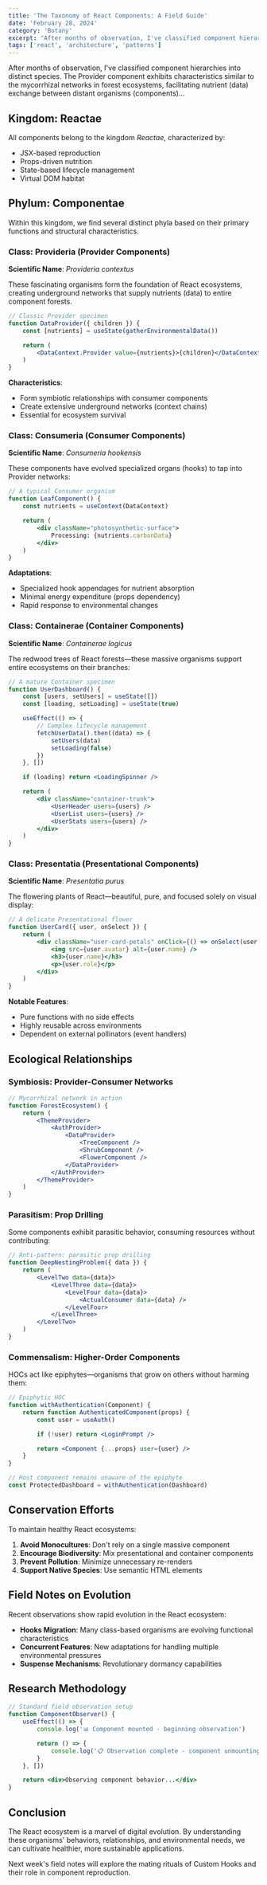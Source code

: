 ```yaml
---
title: 'The Taxonomy of React Components: A Field Guide'
date: 'February 28, 2024'
category: 'Botany'
excerpt: "After months of observation, I've classified component hierarchies into distinct species. The Provider component exhibits characteristics similar to the mycorrhizal networks in forest ecosystems, facilitating nutrient (data) exchange between distant organisms (components)..."
tags: ['react', 'architecture', 'patterns']
---
```


After months of observation, I've classified component hierarchies into distinct species. The Provider component exhibits characteristics similar to the mycorrhizal networks in forest ecosystems, facilitating nutrient (data) exchange between distant organisms (components)...

## Kingdom: Reactae

All components belong to the kingdom _Reactae_, characterized by:

- JSX-based reproduction
- Props-driven nutrition
- State-based lifecycle management
- Virtual DOM habitat

## Phylum: Componentae

Within this kingdom, we find several distinct phyla based on their primary functions and structural characteristics.

### Class: Provideria (Provider Components)

**Scientific Name**: _Provideria contextus_

These fascinating organisms form the foundation of React ecosystems, creating underground networks that supply nutrients (data) to entire component forests.

```jsx
// Classic Provider specimen
function DataProvider({ children }) {
	const [nutrients] = useState(gatherEnvironmentalData())

	return (
		<DataContext.Provider value={nutrients}>{children}</DataContext.Provider>
	)
}
```

**Characteristics**:

- Form symbiotic relationships with consumer components
- Create extensive underground networks (context chains)
- Essential for ecosystem survival

### Class: Consumeria (Consumer Components)

**Scientific Name**: _Consumeria hookensis_

These components have evolved specialized organs (hooks) to tap into Provider networks:

```jsx
// A typical Consumer organism
function LeafComponent() {
	const nutrients = useContext(DataContext)

	return (
		<div className="photosynthetic-surface">
			Processing: {nutrients.carbonData}
		</div>
	)
}
```

**Adaptations**:

- Specialized hook appendages for nutrient absorption
- Minimal energy expenditure (props dependency)
- Rapid response to environmental changes

### Class: Containerae (Container Components)

**Scientific Name**: _Containerae logicus_

The redwood trees of React forests—these massive organisms support entire ecosystems on their branches:

```jsx
// A mature Container specimen
function UserDashboard() {
	const [users, setUsers] = useState([])
	const [loading, setLoading] = useState(true)

	useEffect(() => {
		// Complex lifecycle management
		fetchUserData().then((data) => {
			setUsers(data)
			setLoading(false)
		})
	}, [])

	if (loading) return <LoadingSpinner />

	return (
		<div className="container-trunk">
			<UserHeader users={users} />
			<UserList users={users} />
			<UserStats users={users} />
		</div>
	)
}
```

### Class: Presentatia (Presentational Components)

**Scientific Name**: _Presentatia purus_

The flowering plants of React—beautiful, pure, and focused solely on visual display:

```jsx
// A delicate Presentational flower
function UserCard({ user, onSelect }) {
	return (
		<div className="user-card-petals" onClick={() => onSelect(user.id)}>
			<img src={user.avatar} alt={user.name} />
			<h3>{user.name}</h3>
			<p>{user.role}</p>
		</div>
	)
}
```

**Notable Features**:

- Pure functions with no side effects
- Highly reusable across environments
- Dependent on external pollinators (event handlers)

## Ecological Relationships

### Symbiosis: Provider-Consumer Networks

```jsx
// Mycorrhizal network in action
function ForestEcosystem() {
	return (
		<ThemeProvider>
			<AuthProvider>
				<DataProvider>
					<TreeComponent />
					<ShrubComponent />
					<FlowerComponent />
				</DataProvider>
			</AuthProvider>
		</ThemeProvider>
	)
}
```

### Parasitism: Prop Drilling

Some components exhibit parasitic behavior, consuming resources without contributing:

```jsx
// Anti-pattern: parasitic prop drilling
function DeepNestingProblem({ data }) {
	return (
		<LevelTwo data={data}>
			<LevelThree data={data}>
				<LevelFour data={data}>
					<ActualConsumer data={data} />
				</LevelFour>
			</LevelThree>
		</LevelTwo>
	)
}
```

### Commensalism: Higher-Order Components

HOCs act like epiphytes—organisms that grow on others without harming them:

```jsx
// Epiphytic HOC
function withAuthentication(Component) {
	return function AuthenticatedComponent(props) {
		const user = useAuth()

		if (!user) return <LoginPrompt />

		return <Component {...props} user={user} />
	}
}

// Host component remains unaware of the epiphyte
const ProtectedDashboard = withAuthentication(Dashboard)
```

## Conservation Efforts

To maintain healthy React ecosystems:

1. **Avoid Monocultures**: Don't rely on a single massive component
2. **Encourage Biodiversity**: Mix presentational and container components
3. **Prevent Pollution**: Minimize unnecessary re-renders
4. **Support Native Species**: Use semantic HTML elements

## Field Notes on Evolution

Recent observations show rapid evolution in the React ecosystem:

- **Hooks Migration**: Many class-based organisms are evolving functional characteristics
- **Concurrent Features**: New adaptations for handling multiple environmental pressures
- **Suspense Mechanisms**: Revolutionary dormancy capabilities

## Research Methodology

```jsx
// Standard field observation setup
function ComponentObserver() {
	useEffect(() => {
		console.log('📊 Component mounted - beginning observation')

		return () => {
			console.log('📋 Observation complete - component unmounting')
		}
	}, [])

	return <div>Observing component behavior...</div>
}
```

## Conclusion

The React ecosystem is a marvel of digital evolution. By understanding these organisms' behaviors, relationships, and environmental needs, we can cultivate healthier, more sustainable applications.

Next week's field notes will explore the mating rituals of Custom Hooks and their role in component reproduction.
